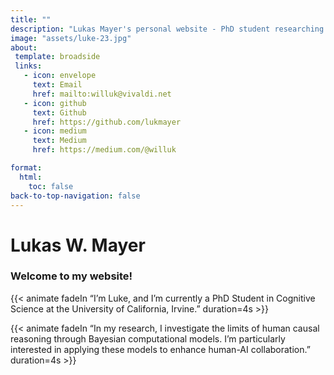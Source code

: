 ```yaml
---
title: ""
description: "Lukas Mayer's personal website - PhD student researching Computational Cognitive Science and Human-AI collaboration. Also posts about Data Science/statistics, software development, tech tips, and more."
image: "assets/luke-23.jpg"
about:
 template: broadside
 links:
   - icon: envelope
     text: Email
     href: mailto:willuk@vivaldi.net
   - icon: github
     text: Github
     href: https://github.com/lukmayer
   - icon: medium
     text: Medium
     href: https://medium.com/@willuk

format: 
  html:
    toc: false
back-to-top-navigation: false
---
```



<style>

.about-entity {
  position: relative;
  width: 100px; /* Circle size */
  height: 100px;
  border-radius: 50%; /* Makes the element circular */
  overflow: hidden; /* Hides any overflow */
  border: 2px solid black; /* Optional: border */
  background-color: black; /* Optional: background color */
  opacity: 0; /* Start hidden for fade-in effect */
  transition: opacity 2s ease-in; /* Fade-in effect */
  margin-top: 60px; /* Adjust value as needed to move it down */
}

.about-entity.fade-in {
  opacity: 1; /* Fully visible when the fade-in is applied */
}

.about-entity::before {
  content: "";
  position: absolute;
  top: 0;
  left: 0;
  width: 100%; /* Adjust width to zoom in */
  height: 100%; /* Adjust height to zoom in */
  background-image: url('assets/luke-23.jpg');
  background-size: cover; /* Ensures the image covers the zoomed area */
  background-position: center;
  background-repeat: no-repeat;
}


/* CSS for fade-in effect */
.fade-in {
  opacity: 0;
  transition: opacity 2s ease-in;
}

.content.quarto-banner-title-block {
  display: flex;
  flex-direction: column; /* Stack elements vertically */
}

.about-links {
  align-self: flex-end; /* Positions .about-links at the bottom */
  display: flex;
  gap: 0px;
  text-align: center;
}

.about-link {
  text-decoration: none;
  color: black; /* Link color */
}

.about-link i {
  font-size: 24px;
  display: block; /* Forces icon to appear above the text */
}

.about-link span {
  display: block; /* Places text below the icon */
}


</style>


<script>

  window.addEventListener("load", function() {
    var aboutEntity = document.querySelector(".about-entity");
    aboutEntity.classList.add("fade-in");
  });


</script>




# Lukas W. Mayer



### Welcome to my website!

{{< animate fadeIn "I'm Luke, and I'm currently a PhD Student in Cognitive Science at the University of California, Irvine." duration=4s >}}

{{< animate fadeIn "In my research, I investigate the limits of human causal reasoning through Bayesian computational models. I'm particularly interested in applying these models to enhance human-AI collaboration." duration=4s >}}





